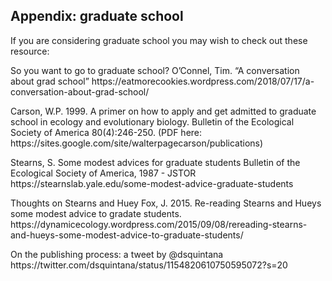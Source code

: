 ## Appendix: graduate school

If you are considering graduate school you may wish to check out these resource:

So you want to go to graduate school?
O’Connel, Tim. “A conversation about grad school” https://eatmorecookies.wordpress.com/2018/07/17/a-conversation-about-grad-school/

Carson, W.P. 1999. A primer on how to apply and get admitted to graduate school in ecology and evolutionary biology. Bulletin of the Ecological Society of America 80(4):246-250. (PDF here: https://sites.google.com/site/walterpagecarson/publications)

Stearns, S.  Some modest advices for graduate students
Bulletin of the Ecological Society of America, 1987 - JSTOR
https://stearnslab.yale.edu/some-modest-advice-graduate-students

<!-- Huey.  REPLY TO STEARNS: SOME ACYNICAL ADVICE FOR GRADUATE STUDENTS -->
<!-- https://faculty.washington.edu/hueyrb/pdfs/reply.pdf -->

Thoughts on Stearns and Huey 
Fox, J. 2015.  Re-reading Stearns and Hueys some modest advice to gradate students.
https://dynamicecology.wordpress.com/2015/09/08/rereading-stearns-and-hueys-some-modest-advice-to-graduate-students/

<!-- Some advice for graduate advisors -->
<!-- D Binkley - Bulletin of the Ecological Society of America, 1988 -->

<!-- A comparison of stipends, health insurance, and tuition remission policies at fisheries and wildlife graduate programs throughout the United States -->
<!-- LD Schultz, JA VanDeHey - Fisheries, 2012 -->

<!-- Insights for undergraduates seeking an advanced degree in wildlife and fisheries sciences -->
<!-- MA Kaemingk, DJ Dembkowski, HA Meyer, LM Gigliotti - Fisheries, 2013 - -->

<!-- Publishing papers while keeping everything in balance: Practical advice for a productive graduate school experience -->
<!-- S Hotaling - Ideas in Ecology and Evolution, 2018  -->

On the publishing process: a tweet by @dsquintana
https://twitter.com/dsquintana/status/1154820610750595072?s=20

<!-- Suggestions for new and aspiring graduate students in wildlife science RA Fischer, SL King - Wildlife Society Bulletin, 1998  -->
